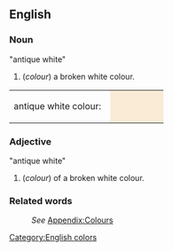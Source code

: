 ==English==
[[Category:English colors]]

===Noun===
"antique white"
#(''colour'') a broken white colour.
<table><tr><td>antique white colour: &nbsp;</td>
<td bgcolor="#FAEBD7" width="80">&nbsp; </td></tr></table>

===Adjective===
"antique white"
#(''colour'') of a broken white colour.

===Related words===
:''See'' [[Wiktionary_Appendix:Colours|Appendix:Colours]]